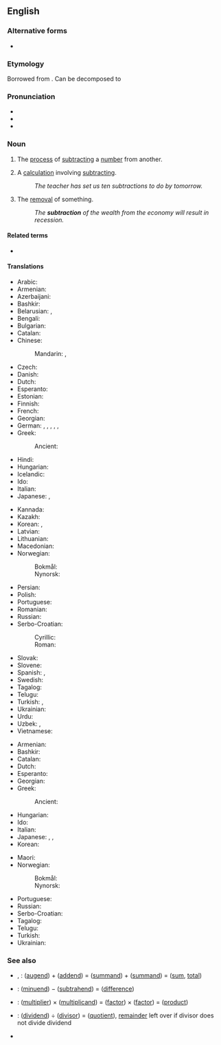 ==English==

===Alternative forms===
* {{alter|en|substraction||obsolete}}

===Etymology===
Borrowed from {{bor|en|LL.|subtractio|subtractio, subtractionis}}. Can be decomposed to {{suffix|en|subtract|-ion}}

===Pronunciation===
* {{IPA|en|/səbˈtɹækʃən/}}
* {{audio|en|LL-Q1860 (eng)-Vealhurl-subtraction.wav|Audio (UK)}}
* {{rhymes|en|ækʃən|s=3}}

===Noun===
{{en-noun|~}}

# {{lb|en|arithmetic|uncountable}} The [[process]] of [[subtract]]ing a [[number]] from another.
# {{lb|en|arithmetic|countable}} A [[calculation]] involving [[subtract]]ing.
#: ''The teacher has set us ten subtractions to do by tomorrow.''
# The [[removal]] of something.
#: ''The '''subtraction''' of the wealth from the economy will result in recession.''

====Related terms====
* {{l|en|subtract}}

====Translations====
{{trans-top|process}}
* Arabic: {{t|ar|طَرْح|m}}
* Armenian: {{t+|hy|հանում}}
* Azerbaijani: {{t|az|çıxma}}
* Bashkir: {{t|ba|алыу|sc=Cyrl}}
* Belarusian: {{t|be|адніма́нне|n}}, {{t|be|адыма́нне|n}}
* Bengali: {{t|bn|বিয়োগ}}
* Bulgarian: {{t+|bg|изва́ждане|n}}
* Catalan: {{t+|ca|sostracció|f}}
* Chinese:
*: Mandarin: {{t+|cmn|減法|sc=Hani}}, {{t+|cmn|减法|tr=jiǎnfǎ|sc=Hani}}
* Czech: {{t+|cs|odčítání|n}}
* Danish: {{t+|da|subtraktion|c}}
* Dutch: {{t+|nl|aftrekken|n}}
* Esperanto: {{t|eo|subtraho}}
* Estonian: {{t|et|lahutamine}}
* Finnish: {{t+|fi|vähentäminen}}
* French: {{t+|fr|soustraction|f}}
* Georgian: {{t|ka|გამოკლება}}
* German: {{t+|de|Subtraktion|f}}, {{t|de|Abziehen|n}}, {{t|de|Abziehung|f}}, {{t|de|Subtrahierung|f}}, {{t|de|Subtrahieren|n}}, {{t+|de|Abzug |m}}
* Greek: {{t+|el|αφαίρεση|f}}
*: Ancient: {{t|grc|ἀφαίρεσις|f}}
* Hindi: {{t+|hi|घटाना|m}}
* Hungarian: {{t+|hu|kivonás}}
* Icelandic: {{t+|is|frádráttur|f}}
* Ido: {{t+|io|sustraciono}}
* Italian: {{t+|it|sottrazione|f}}
* Japanese: {{t+|ja|引き算|tr=ひきざん, hikizan|sc=Jpan}}, {{t+|ja|減法|tr=げんぽう, genpō|sc=Jpan}}
{{trans-mid}}
* Kannada: {{t|kn|ವ್ಯವಕಲನ}}
* Kazakh: {{t|kk|азайту}}
* Korean: {{t+|ko|뺄셈}}, {{t+|ko|빼기}}
* Latvian: {{t|lv|atņemšana|f}}
* Lithuanian: {{t|lt|atimtis|m}}
* Macedonian: {{t|mk|одземање|n}}
* Norwegian:
*: Bokmål: {{t|nb|subtraksjon|m}}
*: Nynorsk: {{t|nn|subtraksjon|m}}
* Persian: {{t+|fa|تفریق|tr=tafriq}}
* Polish: {{t+|pl|odejmowanie|n}}
* Portuguese: {{t+|pt|subtração|f}}
* Romanian: {{t+|ro|scădere|f}}
* Russian: {{t+|ru|вычита́ние|n}}
* Serbo-Croatian:
*: Cyrillic: {{t|sh|оду̀зима̄ње|n}}
*: Roman: {{t+|sh|odùzimānje|m}}
* Slovak: {{t|sk|odčítanie|n}}
* Slovene: {{t|sl|odštevanje|n}}
* Spanish: {{t+|es|resta|f}}, {{t+|es|substracción|f}}
* Swedish: {{t+|sv|subtraktion}}
* Tagalog: {{t|tl|palabawasan}}
* Telugu: {{t+|te|తీసివేత}}
* Turkish: {{t+|tr|çıkarma}}, {{t+|tr|çıkarma işlemi}}
* Ukrainian: {{t|uk|відніма́ння}}
* Urdu: {{t|ur|تفریق|tr=tafrīq}}
* Uzbek: {{t+|uz|ayirish}}, {{t+|uz|olish}}
* Vietnamese: {{t+|vi|phép trừ}}
{{trans-bottom}}

{{trans-top|calculation}}
* Armenian: {{t+|hy|հանում}}
* Bashkir: {{t|ba|алыу|sc=Cyrl}}
* Catalan: {{t|ca|subtracció|f}}
* Dutch: {{t+|nl|aftrekking|f}}
* Esperanto: {{t|eo|subtraho}}
* Georgian: {{t|ka|გამოკლება}}
* Greek: {{t+|el|αφαίρεση|f}}
*: Ancient: {{t|grc|ἀφαίρεσις|f}}
* Hungarian: {{t+|hu|kivonás}}
* Ido: {{t+|io|sustraciono}}
* Italian: {{t+|it|sottrazione|f}}
* Japanese: {{t+|ja|引き算|tr=ひきざん, hikizan}}, {{t+|ja|減算|tr=げんさん, gensan}}, {{t+|ja|減法|tr=げんぽう, genpō}}
* Korean: {{t+|ko|뺄셈}}
{{trans-mid}}
* Maori: {{t|mi|tangohanga}}
* Norwegian:
*: Bokmål: {{t|nb|subtraksjon|m}}
*: Nynorsk: {{t|nn|subtraksjon|m}}
* Portuguese: {{t+|pt|subtração|f}}
* Russian: {{t+|ru|вычита́ние|n}}
* Serbo-Croatian: {{t+|sh|oduzimanje|n}}
* Tagalog: {{t|tl|palabawasan}}
* Telugu: {{t+|te|తీసివేత}}
* Turkish: {{t+|tr|çıkarma işlemi}}
* Ukrainian: {{t|uk|відніма́ння}}
{{trans-bottom}}

===See also===
* {{l|en|addition}}, {{l|en|summation}}: ([[augend]]) + ([[addend]]) = ([[summand]]) + ([[summand]]) = ([[sum]], [[total]])
* {{l|en|subtraction}}: ([[minuend]]) − ([[subtrahend]]) = ([[difference]])
* {{l|en|multiplication}}: ([[multiplier]]) × ([[multiplicand]]) = ([[factor]]) × ([[factor]]) = ([[product]])
* {{l|en|division}}: ([[dividend]]) ÷ ([[divisor]]) = ([[quotient]]), [[remainder]] left over if divisor does not divide dividend
* {{l|en|minus sign}}